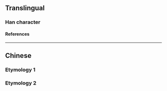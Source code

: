 {{also|倉}}
{{character info/new}}
==Translingual==

===Han character===
{{Han char|rn=9|rad=人|as=02|sn=4|four=|canj=OSU|ids=⿱人㔾}}

====References====
{{Han ref|kx=0092.051|hdz=10105.060|uh=4ED3}}

----

==Chinese==

===Etymology 1===
{{zh-see|倉}}

===Etymology 2===
{{zh-see|艙|ss}}